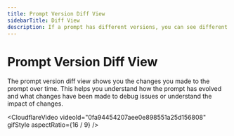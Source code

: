 ```yaml
---
title: Prompt Version Diff View
sidebarTitle: Diff View
description: If a prompt has different versions, you can see different changes you made to the prompt over time. This helps you understand how the prompt has evolved and what changes have been made.
---
```


# Prompt Version Diff View

The prompt version diff view shows you the changes you made to the prompt over time. This helps you understand how the prompt has evolved and what changes have been made to debug issues or understand the impact of changes.

<CloudflareVideo
  videoId="0fa94454207aee0e898551a25d156808"
  gifStyle
  aspectRatio={16 / 9}
/>